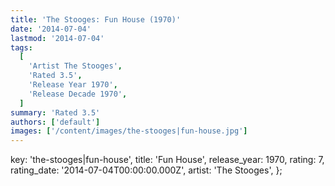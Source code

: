 ```yaml
---
title: 'The Stooges: Fun House (1970)'
date: '2014-07-04'
lastmod: '2014-07-04'
tags:
  [
    'Artist The Stooges',
    'Rated 3.5',
    'Release Year 1970',
    'Release Decade 1970',
  ]
summary: 'Rated 3.5'
authors: ['default']
images: ['/content/images/the-stooges|fun-house.jpg']
---
```


  key: 'the-stooges|fun-house',
  title: 'Fun House',
  release_year: 1970,
  rating: 7,
  rating_date: '2014-07-04T00:00:00.000Z',
  artist: 'The Stooges',
};

<MusicRating data={data} />
